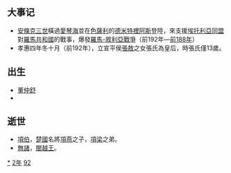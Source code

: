 {{yearTOC|-192|西汉[[汉惠帝|汉惠帝]]三年}}

== 大事记 ==
*[[安條克三世|安條克三世]]橫過[[愛琴海|愛琴海]]並在[[色薩利|色薩利]]的[[德米特裡阿斯|德米特裡阿斯]]登陸，來支援[[埃托利亞同盟|埃托利亞同盟]]對[[羅馬共和國|羅馬共和國]]的戰事，爆發[[羅馬-敘利亞戰爭|羅馬-敘利亞戰爭]]（前192年—[[前188年|前188年]]）
*孝惠四年冬十月（前192年），立宣平侯[[張敖|張敖]]之女張氏為皇后，時張氏僅13歲。

== 出生 ==
*[[董仲舒|董仲舒]]
*

== 逝世 ==
{{Wikisource year mention}}
* [[項伯|項伯]]，[[楚國|楚國]]名將[[項燕|項燕]]之子，[[項梁|項梁]]之弟。
*[[無諸|無諸]]，[[閩越王|閩越王]]。


[[Category:前192年|*]]
[[Category:前190年代|2年]]
[[Category:前2世纪各年|92]]